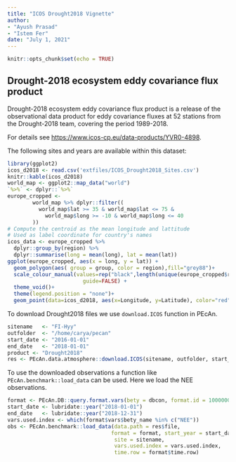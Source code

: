 ```yaml
---
title: "ICOS Drought2018 Vignette"
author: 
- "Ayush Prasad"
- "Istem Fer"
date: "July 1, 2021"
---
```




```r
knitr::opts_chunk$set(echo = TRUE)
```

## Drought-2018 ecosystem eddy covariance flux product

Drought-2018 ecosystem eddy covariance flux product is a release of the observational data product for eddy covariance fluxes at 52 stations from the Drought-2018 team, covering the period 1989-2018. 

For details see <https://www.icos-cp.eu/data-products/YVR0-4898>.

The following sites and years are available within this dataset:

```r
library(ggplot2)
icos_d2018 <- read.csv('extfiles/ICOS_Drought2018_Sites.csv')
knitr::kable(icos_d2018)
world_map <- ggplot2::map_data("world")
`%>%` <- dplyr::`%>%`
europe_cropped <-
        world_map %>% dplyr::filter((
          world_map$lat >= 35 & world_map$lat <= 75 &
            world_map$long >= -10 & world_map$long <= 40
        ))
# Compute the centroid as the mean longitude and lattitude
# Used as label coordinate for country's names
icos_data <- europe_cropped %>%
  dplyr::group_by(region) %>%
  dplyr::summarise(long = mean(long), lat = mean(lat))
ggplot(europe_cropped, aes(x = long, y = lat)) +
  geom_polygon(aes( group = group, color = region),fill="grey88")+
  scale_colour_manual(values=rep("black",length(unique(europe_cropped$region))),
                        guide=FALSE) +
  theme_void()+
  theme(legend.position = "none")+
  geom_point(data=icos_d2018, aes(x=Longitude, y=Latitude), color="red", size=2)

```

To download Drought2018 files we use `download.ICOS` function in PEcAn.
```r
sitename   <- "FI-Hyy"
outfolder  <- "/home/carya/pecan"
start_date <- "2016-01-01"
end_date   <- "2018-01-01"
product <- "Drought2018"
res <- PEcAn.data.atmosphere::download.ICOS(sitename, outfolder, start_date, end_date, product)

```

To use the downloaded observations a function like `PEcAn.benchmark::load_data` can be used. Here we load the NEE observations.
```r
format <- PEcAn.DB::query.format.vars(bety = dbcon, format.id = 1000000136)
start_date <- lubridate::year("2018-01-01")
end_date   <- lubridate::year("2018-12-31")
vars.used.index <- which(format$vars$bety_name %in% c("NEE"))
obs <- PEcAn.benchmark::load_data(data.path = res$file, 
                                 format = format, start_year = start_date,  end_year = end_date,
                                  site = sitename, 
                                  vars.used.index = vars.used.index,
                                  time.row = format$time.row)

```

